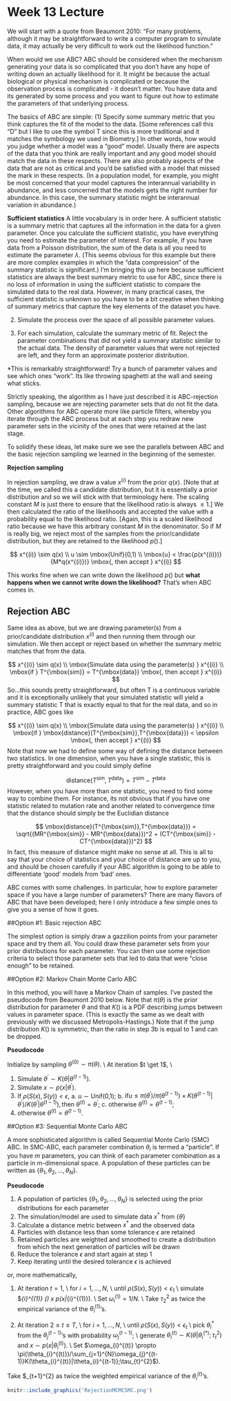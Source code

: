 Week 13 Lecture
========================================================

We will start with a quote from Beaumont 2010: "For many problems, although it may be straightforward to write a computer program to simulate data, it may actually be very difficult to work out the likelihood function."

When would we use ABC? ABC should be considered when the mechanism generating your data is so complicated that you don't have any hope of writing down an actually likelihood for it. It might be because the actual biological or physical mechanism is complicated or because the observation process is complicated - it doesn't matter. You have data and its generated by some process and you want to figure out how to estimate the parameters of that underlying process.

The basics of ABC are simple:
(1) Specify some summary metric that you think captures the fit of the model to the data. [Some references call this "D" but I like to use the symbol T since this is more traditional and it matches the symbology we used in Biometry.] In other words, how would you judge whether a model was a "good" model. Usually there are aspects of the data that you think are really important and any good model should match the data in these respects. There are also probably aspects of the data that are not as critical and you'd be satisfied with a model that missed the mark in these respects. (In a population model, for example, you might be most concerned that your model captures the interannual variability in abundance, and less concerned that the models gets the right number for abundance. In this case, the summary statistic might be interannual variation in abundance.) 

**Sufficient statistics** A little vocabulary is in order here. A sufficient statistic is a summary metric that captures all the information in the data for a given parameter. Once you calculate the sufficient statistic, you have everything you need to estimate the parameter of interest. For example, if you have data from a Poisson distribution, the sum of the data is all you need to estimate the parameter $\lambda$. (This seems obvious for this example but there are more complex examples in which the "data compression" of the summary statistic is significant.) I'm bringing this up here because sufficient statistics are always the best summary metric to use for ABC, since there is no loss of information in using the sufficient statistic to compare the simulated data to the real data. However, in many practical cases, the sufficient statistic is unknown so you have to be a bit creative when thinking of summary metrics that capture the key elements of the dataset you have.

(2) Simulate the process over the space of all possible parameter values. 

(3) For each simulation, calculate the summary metric of fit. Reject the parameter combinations that did not yield a summary statistic similar to the actual data. The density of parameter values that were not rejected are left, and they form an approximate posterior distribution.

*This is remarkably straightforward! Try a bunch of parameter values and see which ones "work". Its like throwing spaghetti at the wall and seeing what sticks.

Strictly speaking, the algorithm as I have just described it is ABC-rejection sampling, because we are rejecting parameter sets that do not fit the data. Other algorithms for ABC operate more like particle filters, whereby you iterate through the ABC process but at each step you redraw new parameter sets in the vicinity of the ones that were retained at the last stage.

To solidify these ideas, let make sure we see the parallels between ABC and the basic rejection sampling we learned in the beginning of the semester.

**Rejection sampling**

In rejection sampling, we draw a value $x^{(i)}$ from the prior $q(x)$. [Note that at the time, we called this a candidate distribution, but it is essentially a prior distribution and so we will stick with that terminology here. The scaling constant $M$ is just there to ensure that the likelihood ratio is always $\leq 1$.] We then calculated the ratio of the likelihoods and accepted the value with a probability equal to the likelihood ratio. [Again, this is a scaled likelihood ratio because we have this arbitrary constant $M$ in the denominator. So if $M$ is really big, we reject most of the samples from the prior/candidate distribution, but they are retained \emph{in proportion} to the likelihood $p()$.]

$$
x^{(i)} \sim q(x) \\
u \sim \mbox{Unif}(0,1) \\
\mbox{u} < \frac{p(x^{(i)})}{M*q(x^{(i)})} \mbox{, then accept } x^{(i)}
$$

This works fine when we can write down the likelihood $p()$ but **what happens when we cannot write down the likelihood?** That's when ABC comes in.

Rejection ABC
------------------

Same idea as above, but we are drawing parameter(s) from a prior/candidate distribution $x^{(i)}$ and then running them through our simulation. We then accept or reject based on whether the summary metric matches that from the data.

$$
x^{(i)} \sim q(x) \\
\mbox{Simulate data using the parameter(s) } x^{(i)} \\
\mbox{if } T^{\mbox{sim}} = T^{\mbox{data}} \mbox{, then accept } x^{(i)}
$$
So...this sounds pretty straightforward, but often T is a continuous variable and it is exceptionally unlikely that your simulated statistic will yield a summary statistic T that is exactly equal to that for the real data, and so in practice, ABC goes like

$$
x^{(i)} \sim q(x) \\
\mbox{Simulate data using the parameter(s) } x^{(i)} \\
\mbox{if } \mbox{distance}(T^{\mbox{sim}},T^{\mbox{data}}) < \epsilon \mbox{, then accept } x^{(i)}
$$
Note that now we had to define some way of defining the distance between two statistics. In one dimension, when you have a single statistic, this is pretty straightforward and you could simply define

$$
\mbox{distance}(T^{\mbox{sim}},T^{\mbox{data}}) = T^{\mbox{sim}} - T^{\mbox{data}}
$$
However, when you have more than one statistic, you need to find some way to combine them. For instance, its not obvious that if you have one statistic related to mutation rate and another related to convergence time that the distance should simply be the Euclidian distance 

$$
\mbox{distance}(T^{\mbox{sim}},T^{\mbox{data}}) = \sqrt{(MR^{\mbox{sim}} - MR^{\mbox{data}})^2 + (CT^{\mbox{sim}} - CT^{\mbox{data}})^2}
$$
In fact, this measure of distance might make no sense at all. This is all to say that your choice of statistics and your choice of distance are up to you, and should be chosen carefully if your ABC algorithm is going to be able to differentiate 'good' models from 'bad' ones.

ABC comes with some challenges. In particular, how to explore parameter space if you have a large number of parameters? There are many flavors of ABC that have been developed; here I only introduce a few simple ones to give you a sense of how it goes.

##Option #1: Basic rejection ABC

The simplest option is simply draw a gazzilion points from your parameter space and try them all. You could draw these parameter sets from your prior distributions for each parameter. You can then use some rejection criteria to select those parameter sets that led to data that were "close enough" to be retained.

##Option #2: Markov Chain Monte Carlo ABC

In this method, you will have a Markov Chain of samples. I've pasted the pseudocode from Beaumont 2010 below. Note that $\pi(\theta)$ is the prior distribution for parameter $\theta$ and that $K()$ is a PDF describing jumps between values in parameter space. (This is exactly the same as we dealt with previously with we discussed Metropolis-Hastings.) Note that if the jump distribution $K()$ is symmetric, than the ratio in step 3b is equal to 1 and can be dropped.

**Pseudocode**

Initialize by sampling $\theta^{(0)} \sim \pi(\theta)$. \\
At iteration $t \get 1$, \\

1. Simulate $\theta^{\prime} \sim K(\theta|\theta^{(t-1)}$).
2. Simulate $x \sim p(x| \theta^{\prime}$).
3. If $\rho(S(x),S(y)) < \epsilon$,
\tab a. $u \sim \mbox{Unif}$(0,1);
\tab b. $\mbox{if} u \leq \pi(\theta^{\prime})/\pi(\theta^{(t-1)}) \times K(\theta^{(t-1)}|\theta^{\prime})/K(\theta^{\prime}|\theta^{(t-1)}), \mbox{then } \theta^{(t)}=\theta^{\prime}$;
\tab c. $\mbox{otherwise } \theta^{(t)} = \theta^{(t-1)}$;
4. $\mbox{otherwise } \theta^{(t)} = \theta^{(t-1)}$.

##Option #3: Sequential Monte Carlo ABC

A more sophisticated algorithm is called Sequential Monte Carlo (SMC) ABC. In SMC-ABC, each parameter combination $\theta_{i}$ is termed a "particle". If you have $m$ parameters, you can think of each parameter combination as a particle in m-dimensional space. A population of these particles can be written as $\{\theta_{1},\theta_{2},\dots,\theta_{N}\}$.

**Pseudocode**

1. A population of particles $\{\theta_{1},\theta_{2},\dots,\theta_{N}\}$ is selected  using the prior distributions for each parameter
2. The simulation/model are used to simulate data $x^{*}$ from $\{\theta\}$
3. Calculate a distance metric between $x^{*}$ and the observed data
4. Particles with distance less than some tolerance $\epsilon$ are retained
5. Retained particles are weighted and smoothed to create a distribution from which the next generation of particles will be drawn
6. Reduce the tolerance $\epsilon$ and start again at step 1
7. Keep iterating until the desired tolerance $\epsilon$ is achieved

or, more mathematically,

1. At iteration $t=1$, \\
for $i = 1,\dots,N$, \\
\tab until $\rho(S(x),S(y)) < \epsilon_{1}$ \\
\tab \tab simulate $\theta_{i}^{(1)} \sim \pi(\theta) \mbox{and} x \sim p(x|\theta_{i}^{(1)}). \\
Set $\omega_{i}^{(1)} = 1/N$. \\
Take $\tau^{2}_{2}$ as twice the empirical variance of the $\theta_{i}^{(1)}$'s.

2. At iteration $2 \leq t \leq T$, \\
for $i = 1,\dots,N$, \\
\tab until $\rho(S(x),S(y)) < \epsilon_{t}$ \\
pick $\theta_{i}^{*}$ from the $\theta_{j}^{(t-1)}$'s with probability $\omega_{j}^{(t-1)}$; \\
generate $\theta_{i}^{(t)} \sim K(\theta | \theta_{i}^{(*)};\tau_{t}^{2})$ and $x \sim p(x|\theta_{i}^{(t)})$. \\
Set $\omega_{i}^{(t)} \propto \pi(\theta_{i}^{(t)})/\sum_{j=1}^{N}\omega_{j}^{(t-1)}K(\theta_{i}^{(t)}|\theta_{i}^{(t-1)};\tau_{t}^{2}$).

Take $\tau_{t+1}^{2} as twice the weighted empirical variance of the $\theta_{i}^{(t)}$'s.

```r
knitr::include_graphics('RejectionMCMCSMC.png')
```

